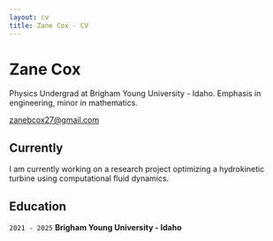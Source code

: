 ```yaml
---
layout: cv
title: Zane Cox - CV
---
```

# Zane Cox
Physics Undergrad at Brigham Young University - Idaho. Emphasis in engineering, minor in mathematics.

<div id="webaddress">
<a href="zanebcox27@gmail.com">zanebcox27@gmail.com</a>
</div>


## Currently

I am currently working on a research project optimizing a hydrokinetic turbine using computational fluid dynamics.


## Education

`2021 - 2025`
__Brigham Young University - Idaho__



<!-- ### Footer

Last updated: May 2013 -->